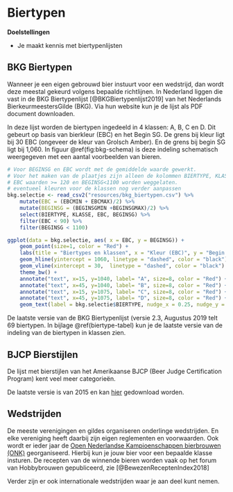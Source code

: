 # Biertypen {#biertypen}

:::{.chapterintro}
**Doelstellingen**

-  Je maakt kennis met biertypenlijsten
:::

## BKG Biertypen {#bkg-biertypen}

Wanneer je een eigen gebrouwd bier instuurt voor een wedstrijd, dan wordt deze meestal gekeurd volgens bepaalde richtlijnen. In Nederland liggen die vast in de BKG Biertypenlijst [@BKGBiertypenlijst2019] van het Nederlands BierkeurmeestersGilde (BKG). Via hun website kun je de lijst als PDF document downloaden.

In deze lijst worden de biertypen ingedeeld in 4 klassen: A, B, C en D. Dit gebeurt op basis van bierkleur (EBC) en het Begin SG. De grens bij kleur ligt bij 30 EBC (ongeveer de kleur van Grolsch Amber). En de grens bij begin SG ligt bij 1,060. In figuur \@ref(fig:bkg-schema) is deze indeling schematisch weergegeven met een aantal voorbeelden van bieren.

```r
# Voor BEGINSG en EBC wordt met de gemiddelde waarde gewerkt.
# Voor het maken van de plaatjes zijn alleen de kolommen BIERTYPE, KLASSE, EBC, BEGINSG nodig.
# EBC waarden >= 120 en BEGINSG<1100 worden weggelaten.
# eventueel kleuren voor de klassen nog verder aanpassen
bkg.selectie <- read_csv2("resources/bkg_biertypen.csv") %>%
	mutate(EBC = (EBCMIN + EBCMAX)/2) %>%
	mutate(BEGINSG = (BEGINSGMIN +BEGINSGMAX)/2) %>%
	select(BIERTYPE, KLASSE, EBC, BEGINSG) %>%
	filter(EBC < 90) %>%
	filter(BEGINSG < 1100)

ggplot(data = bkg.selectie, aes( x = EBC, y = BEGINSG)) +
	geom_point(size=1, color = "Red") +
	labs(title = "Biertypes en klassen", x = "Kleur (EBC)", y = "Begin SG") +
	geom_hline(yintercept = 1060, linetype = "dashed", color = "black") +
	geom_vline(xintercept = 30,  linetype = "dashed", color = "black") +
	theme_bw() +
	annotate("text", x=15, y=1040, label= "A", size=8, color = "Red") +
	annotate("text", x=45, y=1040, label= "B", size=8, color = "Red") +
	annotate("text", x=15, y=1075, label= "C", size=8, color = "Red") +
	annotate("text", x=45, y=1075, label= "D", size=8, color = "Red") +
	geom_text(label = bkg.selectie$BIERTYPE, nudge_x = 0.25, nudge_y = 0.25, check_overlap = TRUE, size = 3)
```

De laatste versie van de BKG Biertypenlijst (versie 2.3, Augustus 2019 telt 69 biertypen. In bijlage \@ref(biertype-tabel) kun je de laatste versie van de indeling van de biertypen in klassen zien.

## BJCP Bierstijlen

De lijst met bierstijlen van het Amerikaanse BJCP (Beer Judge Certification Program) kent veel meer categorieën.

De laatste versie is van 2015 en kan [hier](https://www.bjcp.org/docs/2015_Guidelines_Beer.pdf) gedownload worden.

## Wedstrijden

De meeste verenigingen en gildes organiseren onderlinge wedstrijden. En elke vereniging heeft daarbij zijn eigen reglementen en voorwaarden. Ook wordt er ieder jaar de [Open Nederlandse Kampioenschappen bierbrouwen (ONK)](https://www.onkbrouwen.nl/) georganiseerd. Hierbij kun je jouw bier voor een bepaalde klasse insturen. De recepten van de winnende bieren worden vaak op het forum van Hobbybrouwen gepubliceerd, zie [@BewezenReceptenIndex2018]

Verder zijn er ook internationale wedstrijden waar je aan deel kunt nemen.
